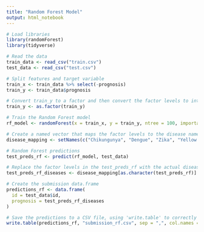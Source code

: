 ---
title: "Random Forest Model"
output: html_notebook
---

```{r}
# Load libraries
library(randomForest)
library(tidyverse)

# Read the data
train_data <- read_csv("train.csv")
test_data <- read_csv("test.csv")

# Split features and target variable
train_x <- train_data %>% select(-prognosis)
train_y <- train_data$prognosis

# Convert train_y to a factor and then convert the factor levels to integers
train_y <- as.factor(train_y)

# Train the Random Forest model
rf_model <- randomForest(x = train_x, y = train_y, ntree = 100, importance = TRUE)

# Create a named vector that maps the factor levels to the disease names
disease_mapping <- setNames(c("Chikungunya", "Dengue", "Zika", "Yellow Fever", "Raft Valley Fever", "West Nile Fever", "Malaria", "Tungiasis", "Japanese Encephalitis", "Plague", "Lyme Disease"), levels(train_y))

# Random Forest predictions
test_preds_rf <- predict(rf_model, test_data)

# Replace the factor levels in the test_preds_rf with the actual disease names
test_preds_rf_diseases <- disease_mapping[as.character(test_preds_rf)]

# Create the submission data.frame
predictions_rf <- data.frame(
  id = test_data$id,
  prognosis = test_preds_rf_diseases
)

# Save the predictions to a CSV file, using 'write.table' to correctly format the output
write.table(predictions_rf, "submission_rf.csv", sep = ",", col.names = TRUE, row.names = FALSE, quote = FALSE)

```
